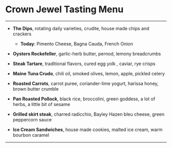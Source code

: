 # Crown Jewel Tasting Menu

---

- **The Dips**, rotating daily varieties, crudite, house made chips and crackers

  - **Today**: Pimento Cheese, Bagna Cauda, French Onion

- **Oysters Rockefeller**, garlic-herb butter, pernod, lemony breadcrumbs

- **Steak Tartare**, traditional flavors, cured egg yolk , caviar, rye crisps

- **Maine Tuna Crudo**, chili oil, smoked olives, lemon, apple, pickled celery

- **Roasted Carrots**, carrot puree, coriander-lime yogurt, harissa honey, brown butter crumble

- **Pan Roasted Pollock**, black rice, broccolini, green goddess, a lot of herbs, a little bit of sesame

- **Grilled skirt steak**, charred radicchio, Bayley Hazen bleu cheese, green peppercorn sauce

- **Ice Cream Sandwiches**, house made cookies, malted ice cream, warm bourbon caramel

---
